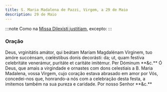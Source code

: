 ```yaml
---
title: S. Maria Madalena de Pazzi, Virgem, a 29 de Maio
description: 29 de Maio
---
```


:::note
Como na [Missa Dilexísti justitiam](/missal/comum/20virgemnaomartir1), excepto:
:::

### Oração

<div class="side-by-side not-content">
  <span>
    Deus, vrginitátis amátor, qui beátam Maríam Magdalénam Vírginem, tuo amóre
    succénsam, cœléstibus donis decorásti: da; ut, quam festíva celebritáte
    venerámur, puritáte et caritáte imitémur. Per Dóminum **&c.**
  </span>
  <span>
    Ó Deus, que amais a virgindade e ornastes com dons celestiais a B. Maria
    Madalena, vossa Virgem, cujo coração estava abrasado em amor por Vós,
    concedei-nos que, honrando-a nós com a celebração desta festa, a imitemos
    também na sua pureza e caridade. Por nosso Senhor **&c.**
  </span>
</div>
